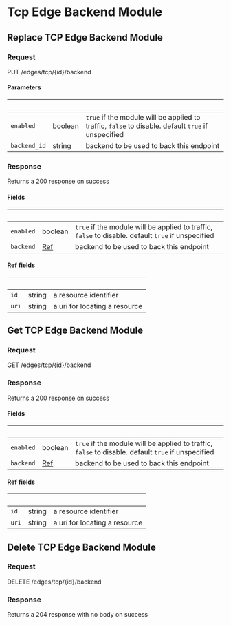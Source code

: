 
# Tcp Edge Backend Module

## Replace TCP Edge Backend Module

### Request

PUT /edges/tcp/{id}/backend

<TCPEdgeBackendModuleReplaceRequest />

#### Parameters

| &nbsp;       | &nbsp;  | &nbsp;                                                                                             |
| ------------ | ------- | -------------------------------------------------------------------------------------------------- |
| `enabled`    | boolean | `true` if the module will be applied to traffic, `false` to disable. default `true` if unspecified |
| `backend_id` | string  | backend to be used to back this endpoint                                                           |

### Response

Returns a 200 response on success

<TCPEdgeBackendModuleReplaceResponse />

#### Fields

| &nbsp;    | &nbsp;             | &nbsp;                                                                                             |
| --------- | ------------------ | -------------------------------------------------------------------------------------------------- |
| `enabled` | boolean            | `true` if the module will be applied to traffic, `false` to disable. default `true` if unspecified |
| `backend` | [Ref](#ref-fields) | backend to be used to back this endpoint                                                           |

#### Ref fields

| &nbsp; | &nbsp; | &nbsp;                        |
| ------ | ------ | ----------------------------- |
| `id`   | string | a resource identifier         |
| `uri`  | string | a uri for locating a resource |

## Get TCP Edge Backend Module

### Request

GET /edges/tcp/{id}/backend

<TCPEdgeBackendModuleGetRequest />

### Response

Returns a 200 response on success

<TCPEdgeBackendModuleGetResponse />

#### Fields

| &nbsp;    | &nbsp;             | &nbsp;                                                                                             |
| --------- | ------------------ | -------------------------------------------------------------------------------------------------- |
| `enabled` | boolean            | `true` if the module will be applied to traffic, `false` to disable. default `true` if unspecified |
| `backend` | [Ref](#ref-fields) | backend to be used to back this endpoint                                                           |

#### Ref fields

| &nbsp; | &nbsp; | &nbsp;                        |
| ------ | ------ | ----------------------------- |
| `id`   | string | a resource identifier         |
| `uri`  | string | a uri for locating a resource |

## Delete TCP Edge Backend Module

### Request

DELETE /edges/tcp/{id}/backend

<TCPEdgeBackendModuleDeleteRequest />

### Response

Returns a 204 response with no body on success
